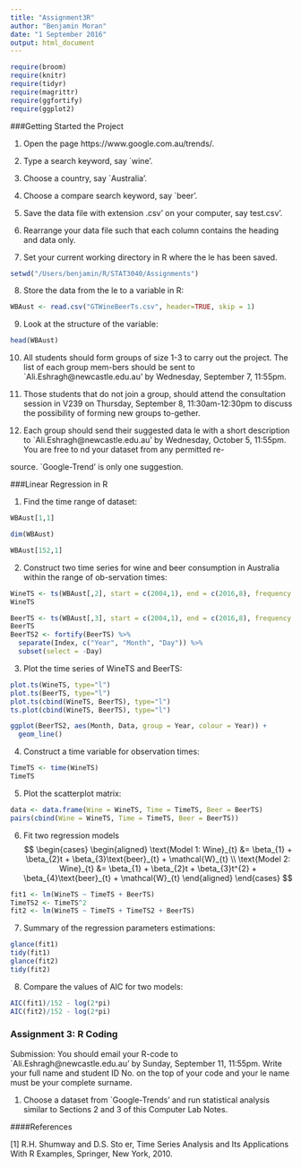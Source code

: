 ```yaml
---
title: "Assignment3R"
author: "Benjamin Moran"
date: "1 September 2016"
output: html_document
---
```


```r
require(broom)
require(knitr)
require(tidyr)
require(magrittr)
require(ggfortify)
require(ggplot2)
```

###Getting Started the Project


1.	Open the page https://www.google.com.au/trends/.

2.	Type a search keyword, say `wine'.

3.	Choose a country, say `Australia'.

4.	Choose a compare search keyword, say `beer'.

5.	Save the data  file with extension .csv' on your computer, say test.csv'.

6.	Rearrange your data  file such that each column contains the heading and data only.

7.	Set your current working directory in R where the le has been saved.

```r

setwd("/Users/benjamin/R/STAT3040/Assignments")

```

8.	Store the data from the  le to a variable in R:

```r
WBAust <- read.csv("GTWineBeerTs.csv", header=TRUE, skip = 1)
```

9.	Look at the structure of the variable: 

```r

head(WBAust)

```

10.	All students should form groups of size 1-3 to carry out the project. The list of each group mem-bers should be sent to `Ali.Eshragh@newcastle.edu.au' by Wednesday, September 7, 11:55pm.

11.	Those students that do not join a group, should attend the consultation session in V239 on Thursday, September 8, 11:30am-12:30pm to discuss the possibility of forming new groups to-gether.

12.	Each group should send their suggested data le with a short description to `Ali.Eshragh@newcastle.edu.au' by Wednesday, October 5, 11:55pm. You are free to nd your dataset from any permitted re-

source. `Google-Trend' is only one suggestion.

###Linear Regression in R


1.	Find the time range of dataset:

```r

WBAust[1,1]

dim(WBAust)

WBAust[152,1]

```
2.	Construct two time series for wine and beer consumption in Australia within the range of ob-servation times:

```r

WineTS <- ts(WBAust[,2], start = c(2004,1), end = c(2016,8), frequency = 12) 
WineTS

BeerTS <- ts(WBAust[,3], start = c(2004,1), end = c(2016,8), frequency = 12) 
BeerTS
BeerTS2 <- fortify(BeerTS) %>% 
  separate(Index, c("Year", "Month", "Day")) %>%
  subset(select = -Day)
```


3.	Plot the time series of WineTS and BeerTS:

```r

plot.ts(WineTS, type="l") 
plot.ts(BeerTS, type="l") 
plot.ts(cbind(WineTS, BeerTS), type="l") 
ts.plot(cbind(WineTS, BeerTS), type="l")

```

```r
ggplot(BeerTS2, aes(Month, Data, group = Year, colour = Year)) + 
  geom_line()

```

4.	Construct a time variable for observation times:
```r
TimeTS <- time(WineTS) 
TimeTS
```

5.	Plot the scatterplot matrix:

```r
data <- data.frame(Wine = WineTS, Time = TimeTS, Beer = BeerTS)
pairs(cbind(Wine = WineTS, Time = TimeTS, Beer = BeerTS))
```

6. Fit two regression models
$$
  \begin{cases}
    \begin{aligned}
      \text{Model 1: Wine}_{t} &=	\beta_{1} +  \beta_{2}t +  \beta_{3}\text{beer}_{t} + \mathcal{W}_{t} \\
       \text{Model 2: Wine}_{t} &=	\beta_{1} +  \beta_{2}t +  \beta_{3}t^{2} +  \beta_{4}\text{beer}_{t} + \mathcal{W}_{t}
    \end{aligned}
  \end{cases}
$$
```r
fit1 <- lm(WineTS ~ TimeTS + BeerTS) 
TimeTS2 <- TimeTS^2
fit2 <- lm(WineTS ~ TimeTS + TimeTS2 + BeerTS)

```

7.	Summary of the regression parameters estimations: 

```r
glance(fit1)
tidy(fit1)
glance(fit2)
tidy(fit2)
```


8.	Compare the values of AIC for two models:

```r
AIC(fit1)/152 - log(2*pi)
AIC(fit2)/152 - log(2*pi)
```



###	Assignment 3: R Coding


Submission: You should email your R-code to `Ali.Eshragh@newcastle.edu.au' by Sunday, September 11, 11:55pm. Write your full name and student ID No. on the top of your code and your le name must be your complete surname.


1.	Choose a dataset from `Google-Trends' and run statistical analysis similar to Sections 2 and 3 of this Computer Lab Notes.


####References

[1]	R.H. Shumway and D.S. Sto er, Time Series Analysis and Its Applications With R Examples, Springer, New York, 2010.

